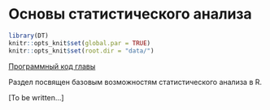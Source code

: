 # Основы статистического анализа {#stat_analysis}

```r
library(DT)
knitr::opts_knit$set(global.par = TRUE)
knitr::opts_knit$set(root.dir = "data/")
```

[Программный код главы](https://github.com/tsamsonov/r-geo-course/blob/master/code/07-StatisticsBasic.R)

Раздел посвящен базовым возможностям статистического анализа в R. 

[To be written...]

